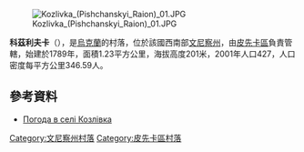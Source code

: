 [[Image:Kozlivka_(Pishchanskyi_Raion)_01.JPG|right]]

'''科茲利夫卡'''（{{lang-uk|Козлівка}}），是[[烏克蘭|烏克蘭]]的村落，位於該國西南部[[文尼察州|文尼察州]]，由[[皮先卡區|皮先卡區]]負責管轄，始建於1789年，面積1.23平方公里，海拔高度201米，2001年人口427，人口密度每平方公里346.59人。

{{coord|48|13|25|N|29|3|27|E|scale:30000|display=title}}

==參考資料==
* [http://weather.in.ua/ua/vinnickaja/11018 Погода в селі Козлівка] {{Wayback|url=http://weather.in.ua/ua/vinnickaja/11018 |date=20111220073350 }}

[[Category:文尼察州村落|Category:文尼察州村落]]
[[Category:皮先卡區村落|Category:皮先卡區村落]]


{{Vinnytsia-geo-stub}}